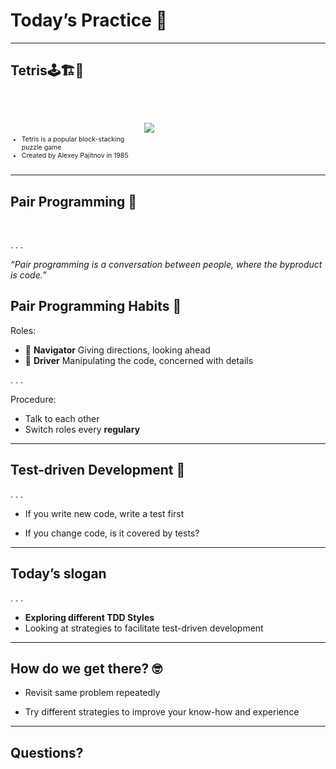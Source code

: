 # Today's Practice 🥷

---

## Tetris🕹️🏗️💯
\

:::: {.columns}

::: {.column width="40%"}

::: {style="font-size: 75%;"}
\

* Tetris is a popular block-stacking puzzle game 
* Created by Alexey Pajitnov in 1985
:::
:::

::: {.column width="60%"}
![](./sessions/01_kata_and_focus/Tetris_collection_Simon_Laroche.jpg){fig-align="center"}
:::

::::


---

## Pair Programming 🤝 {.center}

\

. . .

*"Pair programming is a conversation between people, where the byproduct is code."*  


## Pair Programming Habits 🤝


Roles:

- 🧭 **Navigator** Giving directions, looking ahead
- 🚗 **Driver** Manipulating the code, concerned with details

. . .

Procedure:

- Talk to each other
- Switch roles every **regulary**

---

## Test-driven Development 🧪

. . .

- If you write new code, write a test first

- If you change code, is it covered by tests?

---

## Today's slogan

. . .

- **Exploring different TDD Styles**
- Looking at strategies to facilitate test-driven development

---

## How do we get there? 🤓

- Revisit same problem repeatedly

- Try different strategies to improve your know-how and experience

---

## Questions?
